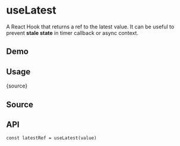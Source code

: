 # useLatest


<HooksType category="Lifecycle" lowLevel />

A React Hook that returns a ref to the latest value. It can be useful to prevent **stale state** in timer callback or async context.

## Demo


<App />

## Usage


<RawCode>{source}</RawCode>

## Source


<Source />

## API

```tsx
const latestRef = useLatest(value)
```
